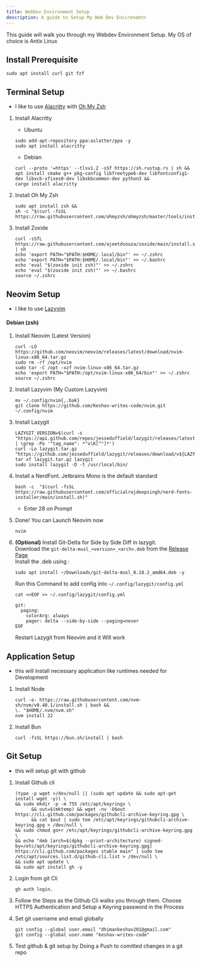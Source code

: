 ```yaml
---
title: WebDev Environment Setup
description: A guide to Setup My Web Dev Environemtn
---
```


This guide will walk you through my Webdev Environment Setup.
My OS of choice is Antix Linux

## Install Prerequisite
```shell
sudo apt install curl git fzf
```

## Terminal Setup
- I like to use [Alacritty](https://alacritty.org/) with [Oh My Zsh](https://ohmyz.sh/)

<Steps>

  1. Install Alacritty
      - Ubuntu
      ```shell
      sudo add-apt-repository ppa:aslatter/ppa -y
      sudo apt install alacritty
      ```
      - Debian
      ```shell
      curl --proto '=https' --tlsv1.2 -sSf https://sh.rustup.rs | sh &&
      apt install cmake g++ pkg-config libfreetype6-dev libfontconfig1-dev libxcb-xfixes0-dev libxkbcommon-dev python3 &&
      cargo install alacritty
      ```
  2. Install Oh My Zsh

      ```shell
      sudo apt install zsh &&
      sh -c "$(curl -fsSL https://raw.githubusercontent.com/ohmyzsh/ohmyzsh/master/tools/install.sh)"
      ```
  3. Install Zoxide

      ```shell
      curl -sSfL https://raw.githubusercontent.com/ajeetdsouza/zoxide/main/install.sh | sh
      echo 'export PATH="$PATH:$HOME/.local/bin"' >> ~/.zshrc
      echo 'export PATH="$PATH:$HOME/.local/bin"' >> ~/.bashrc
      echo 'eval "$(zoxide init zsh)"' >> ~/.zshrc
      echo 'eval "$(zoxide init zsh)"' >> ~/.bashrc
      source ~/.zshrc
      ```
</Steps>

## Neovim Setup

- I like to use [Lazyvim](https://www.lazyvim.org/) 
#### Debian (zsh)
<Steps>

  1. Install Neovim (Latest Version)

      ```shell
      curl -LO https://github.com/neovim/neovim/releases/latest/download/nvim-linux-x86_64.tar.gz
      sudo rm -rf /opt/nvim
      sudo tar -C /opt -xzf nvim-linux-x86_64.tar.gz
      echo 'export PATH="$PATH:/opt/nvim-linux-x86_64/bin"' >> ~/.zshrc
      source ~/.zshrc
      ```
  2. Install Lazyvim (My Custom Lazyvim)

      ```shell
      mv ~/.config/nvim{,.bak}
      git clone https://github.com/Keshav-writes-code/nvim.git ~/.config/nvim
      ```
  3. Install Lazygit 

      ```shell
      LAZYGIT_VERSION=$(curl -s "https://api.github.com/repos/jesseduffield/lazygit/releases/latest" | \grep -Po '"tag_name": *"v\K[^"]*')
      curl -Lo lazygit.tar.gz "https://github.com/jesseduffield/lazygit/releases/download/v${LAZYGIT_VERSION}/lazygit_${LAZYGIT_VERSION}_Linux_x86_64.tar.gz"
      tar xf lazygit.tar.gz lazygit
      sudo install lazygit -D -t /usr/local/bin/
      ```
  4. Install a NerdFont. Jetbrains Mono is the default standard
  
      ```shell
      bash -c  "$(curl -fsSL https://raw.githubusercontent.com/officialrajdeepsingh/nerd-fonts-installer/main/install.sh)"
      ```
      - Enter 28 on Prompt
  5. Done! You can Launch Neovim now
      ```shell
      nvim
      ```
  6. __(Optional)__ Install Git-Delta for Side by Side Diff in lazygit.\
      Download the `git-delta-musl_<version>_<arch>.deb` from the [Release Page](https://github.com/dandavison/delta/releases)\
      Install the .deb using :
      ```shell
      sudo apt install ~/Downloads/git-delta-musl_0.18.2_amd64.deb -y
      ```
      Run this Command to add config into `~/.config/lazygit/config.yml`
      ```shell
      cat <<EOF >> ~/.config/lazygit/config.yml

      git:
        paging:
          colorArg: always
          pager: delta --side-by-side --paging=never
      EOF
      ```
      Restart Lazygit from Neovim and it Will work
</Steps>


## Application Setup

- this will install necessary application like runtimes needed for Development

<Steps>

  1. Install Node
      ```shell
      curl -o- https://raw.githubusercontent.com/nvm-sh/nvm/v0.40.1/install.sh | bash &&
      \. "$HOME/.nvm/nvm.sh"
      nvm install 22
      ```
  2. Install Bun

      ```shell
      curl -fsSL https://bun.sh/install | bash
      ```

</Steps>

## Git Setup

- this will setup git with github

<Steps>

  1. Install Github cli
      ```shell
      (type -p wget >/dev/null || (sudo apt update && sudo apt-get install wget -y)) \
      && sudo mkdir -p -m 755 /etc/apt/keyrings \
            && out=$(mktemp) && wget -nv -O$out https://cli.github.com/packages/githubcli-archive-keyring.gpg \
            && cat $out | sudo tee /etc/apt/keyrings/githubcli-archive-keyring.gpg > /dev/null \
      && sudo chmod go+r /etc/apt/keyrings/githubcli-archive-keyring.gpg \
      && echo "deb [arch=$(dpkg --print-architecture) signed-by=/etc/apt/keyrings/githubcli-archive-keyring.gpg] https://cli.github.com/packages stable main" | sudo tee /etc/apt/sources.list.d/github-cli.list > /dev/null \
      && sudo apt update \
      && sudo apt install gh -y
      ```
  2. Login from git Cli

      ```shell
      gh auth login.
      ```
  3. Follow the Steps as the Github Cli walks you through them. Choose HTTPS Authentication and Setup a Keyring password in the Process 
  4. Set git username and email globally
      ```shell
      git config --global user.email "dhimankeshav201@gmail.com"
      git config --global user.name "keshav-writes-code"
      ```
  5. Test github & git setup by Doing a Push to comitted changes in a git repo

</Steps>
